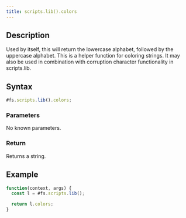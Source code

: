 ```yaml
---
title: scripts.lib().colors
---
```


## Description

Used by itself, this will return the lowercase alphabet, followed by the uppercase alphabet. This is a helper function for coloring strings. It may also be used in combination with corruption character functionality in scripts.lib.

## Syntax

```js
#fs.scripts.lib().colors;
```

### Parameters

No known parameters.

### Return

Returns a string.

## Example

```js
function(context, args) {
  const l = #fs.scripts.lib();

  return l.colors;
}
```
